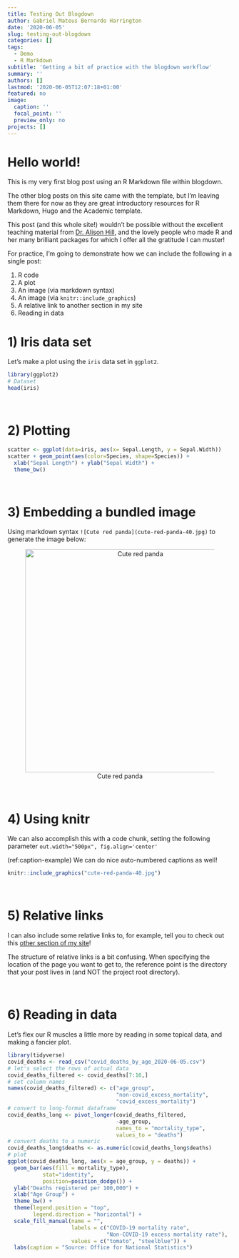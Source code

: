```yaml
---
title: Testing Out Blogdown
author: Gabriel Mateus Bernardo Harrington
date: '2020-06-05'
slug: testing-out-blogdown
categories: []
tags:
  - Demo
  - R Markdown
subtitle: 'Getting a bit of practice with the blogdown workflow'
summary: ''
authors: []
lastmod: '2020-06-05T12:07:18+01:00'
featured: no
image:
  caption: ''
  focal_point: ''
  preview_only: no
projects: []
---
```


# Hello world!
This is my very first blog post using an R Markdown file within blogdown.

The other blog posts on this site came with the template, but I'm leaving them there for now as they are great introductory resources for R Markdown, Hugo and the Academic template. 

This post (and this whole site!) wouldn't be possible without the excellent teaching material from [Dr. Alison Hill](https://alison.rbind.io/), and the lovely people who made R and her many brilliant packages for which I offer all the gratitude I can muster!

For practice, I'm going to demonstrate how we can include the following in a single post:

1) R code
2) A plot
3) An image (via markdown syntax)
4) An image (via `knitr::include_graphics`)
5) A relative link to another section in my site
6) Reading in data

# 1) Iris data set
Let's make a plot using the `iris` data set in `ggplot2`.
```r
library(ggplot2)
# Dataset
head(iris)
```


<br>

# 2) Plotting
```r
scatter <- ggplot(data=iris, aes(x= Sepal.Length, y = Sepal.Width))
scatter + geom_point(aes(color=Species, shape=Species)) +
  xlab("Sepal Length") + ylab("Sepal Width") +
  theme_bw()
```

<br>

# 3) Embedding a bundled image

Using markdown syntax `![Cute red panda](cute-red-panda-40.jpg)` to generate the image below:

<center> ![Cute red panda](cute-red-panda-40.jpg){width=500px} </center>

<br>

# 4) Using knitr

We can also accomplish this with a code chunk, setting the following parameter `out.width="500px", fig.align='center'`

(ref:caption-example) We can do nice auto-numbered captions as well!

```r
knitr::include_graphics("cute-red-panda-40.jpg")
```

<br>

# 5) Relative links 

I can also include some relative links to, for example, tell you to check out this [other section of my site](../../../../home/../)!

The structure of relative links is a bit confusing. 
When specifying the location of the page you want to get to, the reference point is the directory that your post lives in (and NOT the project root directory). 

<br>

# 6) Reading in data

Let's flex our R muscles a little more by reading in some topical data, and making a fancier plot.

```r
library(tidyverse)
covid_deaths <- read_csv("covid_deaths_by_age_2020-06-05.csv")
# let's select the rows of actual data
covid_deaths_filtered <- covid_deaths[7:16,]
# set column names 
names(covid_deaths_filtered) <- c("age_group", 
                                  "non-covid_excess_mortality", 
                                  "covid_excess_mortality")
# convert to long-format dataframe
covid_deaths_long <- pivot_longer(covid_deaths_filtered, 
                                  -age_group, 
                                  names_to = "mortality_type", 
                                  values_to = "deaths")
# convert deaths to a numeric
covid_deaths_long$deaths <- as.numeric(covid_deaths_long$deaths)
# plot 
ggplot(covid_deaths_long, aes(x = age_group, y = deaths)) +
  geom_bar(aes(fill = mortality_type), 
           stat="identity", 
           position=position_dodge()) +
  ylab("Deaths registered per 100,000") +
  xlab("Age Group") +
  theme_bw() +
  theme(legend.position = "top",
        legend.direction = "horizontal") +
  scale_fill_manual(name = "", 
                    labels = c("COVID-19 mortality rate", 
                               "Non-COVID-19 excess mortality rate"), 
                    values = c("tomato", "steelblue")) +
  labs(caption = "Source: Office for National Statistics")
```


